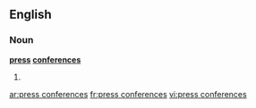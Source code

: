 ==English==

===Noun===
'''[[press]] [[conference]]s'''

# {{plural of|press conference}}

[[ar:press conferences]]
[[fr:press conferences]]
[[vi:press conferences]]